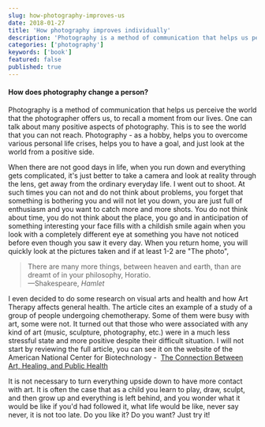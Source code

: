 ```yaml
---
slug: how-photography-improves-us
date: 2018-01-27
title: 'How photography improves individually'
description: 'Photography is a method of communication that helps us perceive the world that the photographer offers us, to recall a moment from our lives. One can talk about many positive aspects of photography. This is to see the world that you can not reach. Photography - as a hobby, helps you to overcome various personal life crises, helps you to have a goal, and just look at the world from a positive side.'
categories: ['photography']
keywords: ['book']
featured: false
published: true
---
```


#### How does photography change a person?

Photography is a method of communication that helps us perceive the world that the photographer offers us, to recall a moment from our lives. One can talk about many positive aspects of photography. This is to see the world that you can not reach. Photography - as a hobby, helps you to overcome various personal life crises, helps you to have a goal, and just look at the world from a positive side.

When there are not good days in life, when you run down and everything gets complicated, it's just better to take a camera and look at reality through the lens, get away from the ordinary everyday life. I went out to shoot. At such times you can not and do not think about problems, you forget that something is bothering you and will not let you down, you are just full of enthusiasm and you want to catch more and more shots. You do not think about time, you do not think about the place, you go and in anticipation of something interesting your face fills with a childish smile again when you look with a completely different eye at something you have not noticed before even though you saw it every day. When you return home, you will quickly look at the pictures taken and if at least 1-2 are "The photo",

> There are many more things, between heaven and earth, than are dreamt of in your philosophy, Horatio.  
> —Shakespeare, *Hamlet*

I even decided to do some research on visual arts and health and how Art Therapy affects general health. The article cites an example of a study of a group of people undergoing chemotherapy. Some of them were busy with art, some were not. It turned out that those who were associated with any kind of art (music, sculpture, photography, etc.) were in a much less stressful state and more positive despite their difficult situation. I will not start by reviewing the full article, you can see it on the website of the American National Center for Biotechnology -  [The Connection Between Art, Healing, and Public Health](https://www.ncbi.nlm.nih.gov/pmc/articles/PMC2804629/)

It is not necessary to turn everything upside down to have more contact with art. It is often the case that as a child you learn to play, draw, sculpt, and then grow up and everything is left behind, and you wonder what it would be like if you'd had followed it, what life would be like, never say never, it is not too late. Do you like it? Do you want? Just try it!
